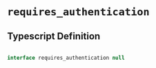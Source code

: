 # `requires_authentication`

## Typescript Definition

```typescript

interface requires_authentication null

```